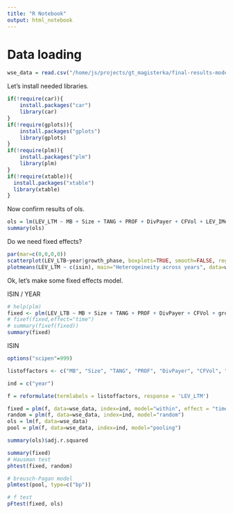 ```yaml
---
title: "R Notebook"
output: html_notebook
---
```


Data loading
============

```r
wse_data = read.csv("/home/js/projects/gt_magisterka/final-results-models/20170527_1454_output_NC_LVM/uber_data.csv")
```

Let's install needed libraries.
```r
if(!require(car)){
    install.packages("car")
    library(car)
}
if(!require(gplots)){
    install.packages("gplots")
    library(gplots)
}
if(!require(plm)){
    install.packages("plm")
    library(plm)
}
if(!require(xtable)){
  install.packages("xtable")
  library(xtable)
}

```
Now confirm results of ols.
```r
ols = lm(LEV_LTM ~ MB + Size + TANG + PROF + DivPayer + CFVol + LEV_IMed + growth_phase + gov_owned, data=wse_data)
summary(ols)
```
Do we need fixed effects?
```r
par(mar=c(0,0,0,0))
scatterplot(LEV_LTB~year|growth_phase, boxplots=TRUE, smooth=FALSE, reg.line=FALSE, data=wse_data)
plotmeans(LEV_LTM ~ c(isin), main="Heterogeineity across years", data=wse_data)
```


Ok, let's make some fixed effects model.


ISIN / YEAR

```r
# help(plm)
fixed <- plm(LEV_LTB ~ MB + Size + TANG + PROF + DivPayer + CFVol + growth_phase, data=wse_data, index=c("isin"), model = 'within', effect="individual")
# fixef(fixed,effect="time")
# summary(fixef(fixed))
summary(fixed)
```

ISIN
```r
options("scipen"=999)

listoffactors <- c("MB", "Size", "TANG", "PROF", "DivPayer", "CFVol", "LEV_IMed", "growth_phase")

ind = c("year")

f = reformulate(termlabels = listoffactors, response = 'LEV_LTM')

fixed = plm(f, data=wse_data, index=ind, model="within", effect = "time")
random = plm(f, data=wse_data, index=ind, model="random")
ols = lm(f, data=wse_data)
pool = plm(f, data=wse_data, index=ind, model="pooling")

summary(ols)$adj.r.squared

summary(fixed)
# Hausman test
phtest(fixed, random)

# breusch-Pagan model
plmtest(pool, type=c("bp"))

# f test
pFtest(fixed, ols)
```
